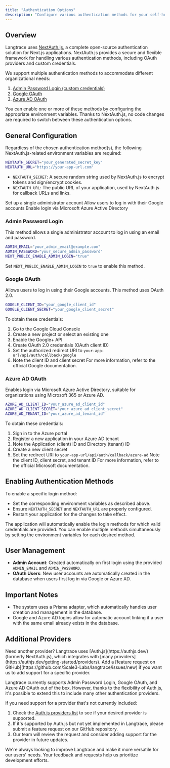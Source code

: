 ```yaml
---
title: "Authentication Options"
description: "Configure various authentication methods for your self-hosted Langtrace setup using NextAuth.js."
---
```


## Overview

Langtrace uses [NextAuth.js](https://next-auth.js.org/), a complete open-source authentication solution for Next.js applications. NextAuth.js provides a secure and flexible framework for handling various authentication methods, including OAuth providers and custom credentials.

We support multiple authentication methods to accommodate different organizational needs:

1. [Admin Password Login (custom credentials)](#admin-password-login)
2. [Google OAuth](#google-oauth)
3. [Azure AD OAuth](#azure-ad-oauth)

You can enable one or more of these methods by configuring the appropriate environment variables. Thanks to NextAuth.js, no code changes are required to switch between these authentication options.

## General Configuration

Regardless of the chosen authentication method(s), the following NextAuth.js-related environment variables are required:

```bash
NEXTAUTH_SECRET="your_generated_secret_key"
NEXTAUTH_URL="https://your-app-url.com"
```

- `NEXTAUTH_SECRET`: A secure random string used by NextAuth.js to encrypt tokens and sign/encrypt cookies.
- `NEXTAUTH_URL`: The public URL of your application, used by NextAuth.js for callback URLs and links.

<CardGroup cols={3}>
  <Card title="Admin Login" icon="user-lock" href="#admin-password-login">
    Set up a single administrator account
  </Card>
  <Card title="Google OAuth" icon="google" href="#google-oauth">
    Allow users to log in with their Google accounts
  </Card>
  <Card title="Azure AD OAuth" icon="microsoft" href="#azure-ad-oauth">
    Enable login via Microsoft Azure Active Directory
  </Card>
</CardGroup>

### Admin Password Login

This method allows a single administrator account to log in using an email and password.

```bash
ADMIN_EMAIL="your_admin_email@example.com"
ADMIN_PASSWORD="your_secure_admin_password"
NEXT_PUBLIC_ENABLE_ADMIN_LOGIN="true"
```

Set `NEXT_PUBLIC_ENABLE_ADMIN_LOGIN` to `true` to enable this method.

### Google OAuth

Allows users to log in using their Google accounts. This method uses OAuth 2.0.

```bash
GOOGLE_CLIENT_ID="your_google_client_id"
GOOGLE_CLIENT_SECRET="your_google_client_secret"
```

To obtain these credentials:

1. Go to the Google Cloud Console
2. Create a new project or select an existing one
3. Enable the Google+ API
4. Create OAuth 2.0 credentials (OAuth client ID)
5. Set the authorized redirect URI to `your-app-url/api/auth/callback/google`
6. Note the client ID and client secret
   For more information, refer to the official Google documentation.

### Azure AD OAuth

Enables login via Microsoft Azure Active Directory, suitable for organizations using Microsoft 365 or Azure AD.

```bash
AZURE_AD_CLIENT_ID="your_azure_ad_client_id"
AZURE_AD_CLIENT_SECRET="your_azure_ad_client_secret"
AZURE_AD_TENANT_ID="your_azure_ad_tenant_id"
```

To obtain these credentials:

1. Sign in to the Azure portal
2. Register a new application in your Azure AD tenant
3. Note the Application (client) ID and Directory (tenant) ID
4. Create a new client secret
5. Set the redirect URI to `your-app-url/api/auth/callback/azure-ad`
   Note the client ID, client secret, and tenant ID
   For more information, refer to the official Microsoft documentation.

## Enabling Authentication Methods

To enable a specific login method:

- Set the corresponding environment variables as described above.
- Ensure `NEXTAUTH_SECRET` and `NEXTAUTH_URL` are properly configured.
- Restart your application for the changes to take effect.

The application will automatically enable the login methods for which valid credentials are provided. You can enable multiple methods simultaneously by setting the environment variables for each desired method.

## User Management

- **Admin Account**: Created automatically on first login using the provided `ADMIN_EMAIL` and `ADMIN_PASSWORD`.
- **OAuth Users**: New user accounts are automatically created in the database when users first log in via Google or Azure AD.

## Important Notes

- The system uses a Prisma adapter, which automatically handles user creation and management in the database.
- Google and Azure AD logins allow for automatic account linking if a user with the same email already exists in the database.

## Additional Providers

<Note>
  Need another provider? Langtrace uses [Auth.js](https://authjs.dev/) (formerly
  NextAuth.js), which integrates with [many
  providers](https://authjs.dev/getting-started/providers). Add a [feature
  request on GitHub](https://github.com/Scale3-Labs/langtrace/issues/new) if you
  want us to add support for a specific provider.
</Note>

Langtrace currently supports Admin Password Login, Google OAuth, and Azure AD OAuth out of the box. However, thanks to the flexibility of Auth.js, it's possible to extend this to include many other authentication providers.

If you need support for a provider that's not currently included:

1. Check the [Auth.js providers list](https://authjs.dev/getting-started/providers) to see if your desired provider is supported.
2. If it's supported by Auth.js but not yet implemented in Langtrace, please submit a feature request on our GitHub repository.
3. Our team will review the request and consider adding support for the provider in future updates.

We're always looking to improve Langtrace and make it more versatile for our users' needs. Your feedback and requests help us prioritize development efforts.
